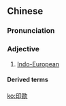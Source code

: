 {{also|印欧}}
==Chinese==
{{zh-forms|s=印欧}}

===Pronunciation===
{{zh-pron
|m=Yìn-Ōu
|cat=a
}}

===Adjective===
{{zh-adj}}

# [[Indo-European]]

====Derived terms====
{{zh-der|印歐人:Yìn-Ōurén|印歐文:Yìn-Ōuwén|印歐語:Yìn-Ōuyǔ}}

[[ko:印歐]]